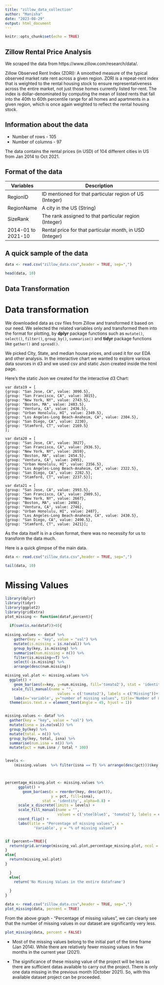 ```yaml
---
title: "zillow_data_collection"
author: "Manisha"
date: "2023-08-29"
output: html_document
---
```


```r
knitr::opts_chunk$set(echo = TRUE)
```

## Zillow Rental Price Analysis

We scraped the data from https://www.zillow.com/research/data/.

Zillow Observed Rent Index (ZORI): A smoothed measure of the typical observed market rate rent across a given region. ZORI is a repeat-rent index that is weighted to the rental housing stock to ensure representativeness across the entire market, not just those homes currently listed for-rent. The index is dollar-denominated by computing the mean of listed rents that fall into the 40th to 60th percentile range for all homes and apartments in a given region, which is once again weighted to reflect the rental housing stock.


## Information about the data

* Number of rows - 105
* Number of columns - 97

The data contains the rental prices (in USD) of 104 different cities in US from Jan 2014 to Oct 2021. 

## Format of the data

Variables                | Description
-----------------------  | ------------------------------------------------------------------------------------------------
RegionID                 | ID mentioned for that particular region of US (Integer)
RegionName               | A city in the US (String)
SizeRank                 | The rank assigned to that particular region (Integer)
2014-01 to 2021-10       | Rental price for that particular month, in USD (Integer)

## A quick sample of the data


```r

data <- read.csv("zillow_data.csv",header = TRUE, sep=",")

head(data, 10)
```
## Data Transformation 

# Data transformation
We downloaded data as csv files from Zillow and transformed it based on our need. We selected the related variables only and transformed them into the format for plotting, by **dplyr** package functions such as `mutate()`, `select()`, `filter()`, `group_by()`, `summarise()` and **tidyr** package functions like `gather()` and `spread()`.

We picked City, State, and median house prices, and used it for our EDA and other analysis.
In the interactive chart we wanted to explore various data sources in d3 and we used csv and static Json created inside the html page.

Here's the static Json we created for the interactive d3 Chart:
```
var data19 = [
{group: "San Jose, CA", value: 3090.5},
{group: "San Francisco, CA", value: 3015},
{group: "New York, NY", value: 2743.5},
{group: "Boston, MA", value: 2483.5},
{group: "Ventura, CA", value: 2436.5},
{group: "Urban Honolulu, HI", value: 2349.5},
{group: "Los Angeles-Long Beach-Anaheim, CA", value: 2304.5},
{group: "San Diego, CA", value: 2230},
{group: "Stamford, CT", value: 2169.5}
];

var data20 = [
{group: "San Jose, CA", value: 3027},
{group: "San Francisco, CA", value: 2936.5},
{group: "New York, NY", value: 2659},
{group: "Boston, MA", value: 2454.5},
{group: "Ventura, CA", value: 2495},
{group: "Urban Honolulu, HI", value: 2356.5},
{group: "Los Angeles-Long Beach-Anaheim, CA", value: 2322.5},
{group: "San Diego, CA", value: 2282.5},
{group: "Stamford, CT", value: 2237.5}];

var data21 = [
{group: "San Jose, CA", value: 2993.5},
{group: "San Francisco, CA", value: 2909.5},
{group: "New York, NY", value: 2667},
{group: "Boston, MA", value: 2498},
{group: "Ventura, CA", value: 2746},
{group: "Urban Honolulu, HI", value: 2487},
{group: "Los Angeles-Long Beach-Anaheim, CA", value: 2430.5},
{group: "San Diego, CA", value: 2490.5},
{group: "Stamford, CT", value: 2421}];  
```
As the data itself is in a clean format, there was no necessity for us to transform the data much.

Here is a quick glimpse of the main data.

```r

data <- read.csv("zillow_data.csv",header = TRUE, sep=",")

tail(data, 10)

```
# Missing Values
```r
library(dplyr)
library(tidyr)
library(ggplot2)
library(gridExtra)
plot_missing <- function(dataf,percent){
  
  if(sum(is.na(dataf))>0){
  
missing.values <- dataf %>%
    gather(key = "key", value = "val") %>%
    mutate(is.missing = is.na(val)) %>%
    group_by(key, is.missing) %>%
    summarise(num.missing = n()) %>%
    filter(is.missing==T) %>%
    select(-is.missing) %>%
    arrange(desc(num.missing)) 

missing_val.plot <- missing.values %>%
  ggplot() +
    geom_bar(aes(x=key, y=num.missing, fill='tomato2'), stat = 'identity') +
   scale_fill_manual(name = "", 
                        values = c('tomato2'), labels = c("Missing"))+
    labs(x='variable', y="number of missing values", title='Number of missing values') +
  theme(axis.text.x = element_text(angle = 45, hjust = 1))


missing.values <- dataf %>%
  gather(key = "key", value = "val") %>%
  mutate(isna = is.na(val)) %>%
  group_by(key) %>%
  mutate(total = n()) %>%
  group_by(key, total, isna) %>%
  summarise(num.isna = n()) %>%
  mutate(pct = num.isna / total * 100)


levels <-
    (missing.values  %>% filter(isna == T) %>% arrange(desc(pct)))$key



percentage_missing.plot <- missing.values %>%
      ggplot() +
        geom_bar(aes(x = reorder(key, desc(pct)), 
                     y = pct, fill=isna), 
                 stat = 'identity', alpha=0.8) +
      scale_x_discrete(limits = levels) +
      scale_fill_manual(name = "", 
                        values = c('steelblue3', 'tomato2'), labels = c("Present", "Missing")) +
      coord_flip() +
      labs(title = "Percentage of missing values", x =
             'Variable', y = "% of missing values")


if (percent==TRUE){
  return(grid.arrange(missing_val.plot,percentage_missing.plot, ncol = 2))
}
else{
  return(missing_val.plot)
}

  }
  else{
    return('No Missing Values in the entire dataframe')
    
  }
}
```


```r
data <- read.csv("zillow_data.csv",header = TRUE, sep=",")
plot_missing(data, percent = TRUE)
```
From the above graph - "Percentage of missing values", we can clearly see that the number of missing values in our dataset are significantly very less.


```r

plot_missing(data, percent = FALSE)

```


* Most of the missing values belong to the initial part of the time frame (Jan 2014). While there are relatively fewer missing values in few months in the current year (2021).

* The significance of these missing value of the project will be less as there are sufficient datas available to carry out the project. There is only one data missing in the previous month (October 2021). So, with this available dataset project can be proceeded.
